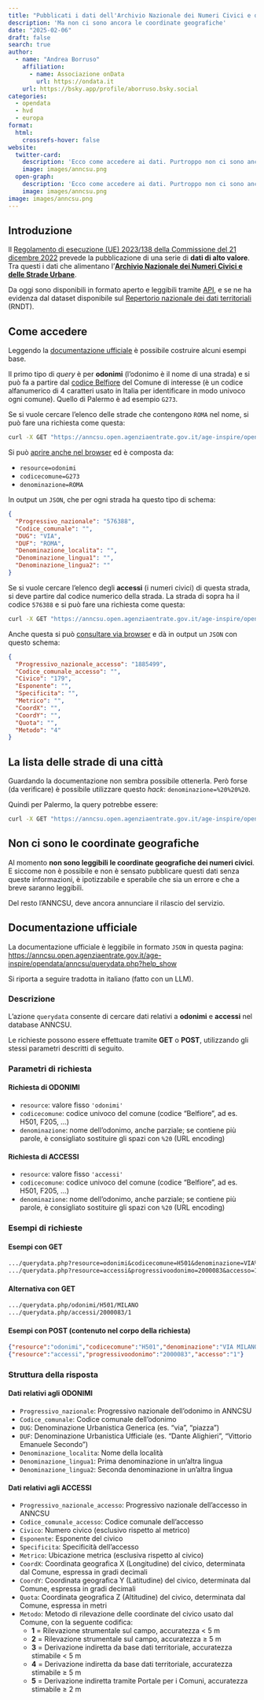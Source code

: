 ```yaml
---
title: "Pubblicati i dati dell'Archivio Nazionale dei Numeri Civici e delle Strade Urbane"
description: 'Ma non ci sono ancora le coordinate geografiche'
date: "2025-02-06"
draft: false
search: true
author:
  - name: "Andrea Borruso"
    affiliation:
      - name: Associazione onData
        url: https://ondata.it
    url: https://bsky.app/profile/aborruso.bsky.social
categories:
  - opendata
  - hvd
  - europa
format:
  html:
    crossrefs-hover: false
website:
  twitter-card:
    description: 'Ecco come accedere ai dati. Purtroppo non ci sono ancora le coordinate geografiche'
    image: images/anncsu.png
  open-graph:
    description: 'Ecco come accedere ai dati. Purtroppo non ci sono ancora le coordinate geografiche'
    image: images/anncsu.png
image: images/anncsu.png
---
```


## Introduzione

Il [Regolamento di esecuzione (UE) 2023/138 della Commissione del 21 dicembre 2022](https://eur-lex.europa.eu/legal-content/IT/TXT/?uri=CELEX:32023R0138) prevede la pubblicazione di una serie di **dati di alto valore**.<br>
Tra questi i dati che alimentano l'[**Archivio Nazionale dei Numeri Civici e delle Strade Urbane**](https://www.anncsu.gov.it/).

Da oggi sono disponibili in formato aperto e leggibili tramite [API](#come-accedere), e se ne ha evidenza dal dataset disponibile sul [Repertorio nazionale dei dati territoriali](https://geodati.gov.it/geoportale/visualizzazione-metadati/scheda-metadati/?uuid=age:consultazioneANNCSU) (RNDT).


## Come accedere

Leggendo la [documentazione ufficiale](#documentazione-ufficiale) è possibile costruire alcuni esempi base.

Il primo tipo di *query* è per **odonimi** (l'odonimo è il nome di una strada) e si può fa a partire dal [codice Belfiore](https://dait.interno.gov.it/territorio-e-autonomie-locali/sut/elenco_codici_comuni.php) del Comune di interesse (è un codice alfanumerico di 4 caratteri usato in Italia per identificare in modo univoco ogni comune). Quello di Palermo è ad esempio `G273`.

Se si vuole cercare l'elenco delle strade che contengono `ROMA` nel nome, si può fare una richiesta come questa:

```bash
curl -X GET "https://anncsu.open.agenziaentrate.gov.it/age-inspire/opendata/anncsu/querydata.php?resource=odonimi&codicecomune=G273&denominazione=ROMA"
```

Si può [aprire anche nel browser](https://anncsu.open.agenziaentrate.gov.it/age-inspire/opendata/anncsu/querydata.php?resource=odonimi&codicecomune=G273&denominazione=ROMA) ed è composta da:

- `resource=odonimi`
- `codicecomune=G273`
- `denominazione=ROMA`

In output un `JSON`, che per ogni strada ha questo tipo di schema:

```json
{
  "Progressivo_nazionale": "576388",
  "Codice_comunale": "",
  "DUG": "VIA",
  "DUF": "ROMA",
  "Denominazione_localita": "",
  "Denominazione_lingua1": "",
  "Denominazione_lingua2": ""
}
```

Se si vuole cercare l'elenco degli **accessi** (i numeri civici) di questa strada, si deve partire dal codice numerico della strada. La strada di sopra ha il codice `576388` e si può fare una richiesta come questa:

```bash
curl -X GET "https://anncsu.open.agenziaentrate.gov.it/age-inspire/opendata/anncsu/querydata.php?resource=accessi&progressivoodonimo=576388&accesso=1"
```

Anche questa si può [consultare via browser](https://anncsu.open.agenziaentrate.gov.it/age-inspire/opendata/anncsu/querydata.php?resource=accessi&progressivoodonimo=576388&accesso=1) e dà in output un `JSON` con questo schema:

```json
{
  "Progressivo_nazionale_accesso": "1885499",
  "Codice_comunale_accesso": "",
  "Civico": "179",
  "Esponente": "",
  "Specificita": "",
  "Metrico": "",
  "CoordX": "",
  "CoordY": "",
  "Quota": "",
  "Metodo": "4"
}
```

## La lista delle strade di una città

Guardando la documentazione non sembra possibile ottenerla. Però forse (da verificare) è possibile utilizzare questo *hack*: `denominazione=%20%20%20`.

Quindi per Palermo, la query potrebbe essere:

```bash
curl -X GET "https://anncsu.open.agenziaentrate.gov.it/age-inspire/opendata/anncsu/querydata.php?resource=odonimi&codicecomune=G273&denominazione=%20%20%20"
```

## Non ci sono le coordinate geografiche

Al momento **non sono leggibili le coordinate geografiche dei numeri civici**. E siccome non è possibile e non è sensato pubblicare questi dati senza queste informazioni, è ipotizzabile e sperabile che sia un errore e che a breve saranno leggibili.

Del resto l'ANNCSU, deve ancora annunciare il rilascio del servizio.

## Documentazione ufficiale

La documentazione ufficiale è leggibile in formato `JSON` in questa pagina:<br>
<https://anncsu.open.agenziaentrate.gov.it/age-inspire/opendata/anncsu/querydata.php?help_show>

Si riporta a seguire tradotta in italiano (fatto con un LLM).

### Descrizione
L'azione `querydata` consente di cercare dati relativi a **odonimi** e **accessi** nel database ANNCSU.

Le richieste possono essere effettuate tramite **GET** o **POST**, utilizzando gli stessi parametri descritti di seguito.

### Parametri di richiesta

#### Richiesta di **ODONIMI**
- `resource`: valore fisso `'odonimi'`
- `codicecomune`: codice univoco del comune (codice "Belfiore", ad es. H501, F205, ...)
- `denominazione`: nome dell'odonimo, anche parziale; se contiene più parole, è consigliato sostituire gli spazi con `%20` (URL encoding)

#### Richiesta di **ACCESSI**
- `resource`: valore fisso `'accessi'`
- `codicecomune`: codice univoco del comune (codice "Belfiore", ad es. H501, F205, ...)
- `denominazione`: nome dell'odonimo, anche parziale; se contiene più parole, è consigliato sostituire gli spazi con `%20` (URL encoding)

### Esempi di richieste

#### Esempi con **GET**
```markdown
.../querydata.php?resource=odonimi&codicecomune=H501&denominazione=VIA%20MILANO
.../querydata.php?resource=accessi&progressivoodonimo=2000083&accesso=1
```

#### Alternativa con **GET**
```markdown
.../querydata.php/odonimi/H501/MILANO
.../querydata.php/accessi/2000083/1
```

#### Esempi con **POST** (contenuto nel corpo della richiesta)
```json
{"resource":"odonimi","codicecomune":"H501","denominazione":"VIA MILANO"}
{"resource":"accessi","progressivoodonimo":"2000083","accesso":"1"}
```

### Struttura della risposta

#### Dati relativi agli **ODONIMI**
- `Progressivo_nazionale`: Progressivo nazionale dell'odonimo in ANNCSU
- `Codice_comunale`: Codice comunale dell'odonimo
- `DUG`: Denominazione Urbanistica Generica (es. “via”, “piazza”)
- `DUF`: Denominazione Urbanistica Ufficiale (es. “Dante Alighieri”, “Vittorio Emanuele Secondo”)
- `Denominazione_localita`: Nome della località
- `Denominazione_lingua1`: Prima denominazione in un'altra lingua
- `Denominazione_lingua2`: Seconda denominazione in un'altra lingua

#### Dati relativi agli **ACCESSI**
- `Progressivo_nazionale_accesso`: Progressivo nazionale dell'accesso in ANNCSU
- `Codice_comunale_accesso`: Codice comunale dell'accesso
- `Civico`: Numero civico (esclusivo rispetto al metrico)
- `Esponente`: Esponente del civico
- `Specificita`: Specificità dell'accesso
- `Metrico`: Ubicazione metrica (esclusiva rispetto al civico)
- `CoordX`: Coordinata geografica X (Longitudine) del civico, determinata dal Comune, espressa in gradi decimali
- `CoordY`: Coordinata geografica Y (Latitudine) del civico, determinata dal Comune, espressa in gradi decimali
- `Quota`: Coordinata geografica Z (Altitudine) del civico, determinata dal Comune, espressa in metri
- `Metodo`: Metodo di rilevazione delle coordinate del civico usato dal Comune, con la seguente codifica:
  - **1** = Rilevazione strumentale sul campo, accuratezza < 5 m
  - **2** = Rilevazione strumentale sul campo, accuratezza ≥ 5 m
  - **3** = Derivazione indiretta da base dati territoriale, accuratezza stimabile < 5 m
  - **4** = Derivazione indiretta da base dati territoriale, accuratezza stimabile ≥ 5 m
  - **5** = Derivazione indiretta tramite Portale per i Comuni, accuratezza stimabile ≥ 2 m


